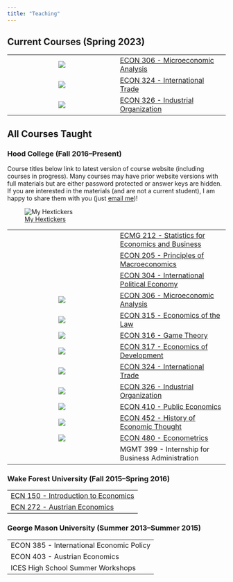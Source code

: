 ```yaml
---
title: "Teaching"
---
```



## Current Courses (Spring 2023)

|    |     |
|:---:|:----|
| ![](img/micro_hex.png) | [ECON 306 - Microeconomic Analysis](http://microS23.classes.ryansafner.com) |
| ![](img/trade_hex.png) | [ECON 324 - International Trade](http://tradeS23.classes.ryansafner.com) |
| ![](img/io_hex.png) | [ECON 326 - Industrial Organization](http://ioS23.classes.ryansafner.com) |

## All Courses Taught

### Hood College (Fall 2016--Present)

Course titles below link to latest version of course website (including courses in progress). Many courses may have prior website versions with full materials but are either password protected or answer keys are hidden. If you are interested in the materials (and are not a current student), I am happy to share them with you (just [email me](mailto:ryansafner@gmail.com))!

![[<i class="fa-brands fa-github"></i> My Hextickers](https://github.com/ryansafner/hexstickers)](https://github.com/ryansafner/hexstickers/blob/master/README_files/figure-markdown_strict/unnamed-chunk-1-1.png?raw=true)

|    |     |
|:---:|:----|
|     | [ECMG 212 - Statistics for Economics and Business](courses/ecmg-212.html) |
|     | [ECON 205 - Principles of Macroeconomics](courses/econ-205.html) |
|     | [ECON 304 - International Political Economy](courses/econ-304.html) |
| ![](img/micro_hex.png) | [ECON 306 - Microeconomic Analysis](http://micros23.classes.ryansafner.com) |
| ![](img/law_hex.png) | [ECON 315 - Economics of the Law](http://lawS21.classes.ryansafner.com) |
| ![](img/game_hex.png) | [ECON 316 - Game Theory](http://gameF21.classes.ryansafner.com) |
| ![](img/dev_hex.png) | [ECON 317 - Economics of Development](https://devf21.classes.ryansafner.com) |
| ![](img/trade_hex.png) | [ECON 324 - International Trade](http://trades23.classes.ryansafner.com) |
| ![](img/io_hex.png) | [ECON 326 - Industrial Organization](https://ios23.classes.ryansafner.com) |
| ![](img/public_hex.png) | [ECON 410 - Public Economics](https://publics22.classes.ryansafner.com) |
| ![](img/thought_hex.png) | [ECON 452 - History of Economic Thought](http://thoughtF22.classes.ryansafner.com) |
| ![](img/metrics_hex.png) | [ECON 480 - Econometrics](http://metricsF22.classes.ryansafner.com) |
|    | MGMT 399 - Internship for Business Administration |

### Wake Forest University (Fall 2015--Spring 2016)

|     |
|:----|
| [ECN 150 - Introduction to Economics](https://www.dropbox.com/s/w03rizmeov387tb/ECN_150C_Syllabus_Safner.pdf?dl=0) |
| [ECN 272 - Austrian Economics](https://www.dropbox.com/s/f1ddw84rggv7zod/Austrian_Economics_Syllabus.pdf?dl=0) |

### George Mason University (Summer 2013--Summer 2015)

|     |
|:----|
| ECON 385 - International Economic Policy |
| ECON 403 - Austrian Economics |
| ICES High School Summer Workshops |
